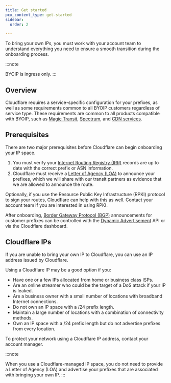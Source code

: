 ```yaml
---
title: Get started
pcx_content_type: get-started
sidebar:
  order: 2

---
```



To bring your own IPs, you must work with your account team to understand everything you need to ensure a smooth transition during the onboarding process.

:::note

BYOIP is ingress only. 
:::

## Overview

Cloudflare requires a service-specific configuration for your prefixes, as well as some requirements common to all BYOIP customers regardless of service type. These requirements are common to all products compatible with BYOIP, such as [Magic Transit](/magic-transit/), [Spectrum](/spectrum/), and [CDN services](/cache/).

## Prerequisites

There are two major prerequisites before Cloudflare can begin onboarding your IP space.

1. You must verify your [Internet Routing Registry (IRR)](/byoip/concepts/irr-entries/) records are up to date with the correct prefix or ASN information.
2. Cloudflare must receive a [Letter of Agency (LOA)](/byoip/concepts/loa/) to announce your prefixes, which we will share with our transit partners as evidence that we are allowed to announce the route.

Optionally, if you use the <GlossaryTooltip term="Resource Public Key Infrastructure (RPKI)">Resource Public Key Infrastructure (RPKI)</GlossaryTooltip> protocol to sign your routes, Cloudflare can help with this as well. Contact your account team if you are interested in using RPKI.

After onboarding, [Border Gateway Protocol (BGP)](https://www.cloudflare.com/learning/security/glossary/what-is-bgp/) announcements for customer prefixes can be controlled with the [Dynamic Advertisement](/byoip/concepts/dynamic-advertisement/) API or via the Cloudflare dashboard.

## Cloudflare IPs

If you are unable to bring your own IP to Cloudflare, you can use an IP address issued by Cloudflare.

Using a Cloudflare IP may be a good option if you:

* Have one or a few IPs allocated from home or business class ISPs.
* Are an online streamer who could be the target of a DoS attack if your IP is leaked.
* Are a business owner with a small number of locations with broadband Internet connections.
* Do not own an IP space with a /24 prefix length.
* Maintain a large number of locations with a combination of connectivity methods.
* Own an IP space with a /24 prefix length but do not advertise prefixes from every location.

To protect your network using a Cloudflare IP address, contact your account manager.

:::note

When you use a Cloudflare-managed IP space, you do not need to provide a Letter of Agency (LOA) and advertise your prefixes that are associated with bringing your own IP. 
:::
